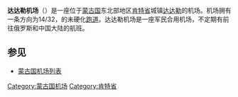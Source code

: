 {{Infobox airport
| name =达达勒机场
| nativename =
| nativename-a =
| nativename-r =
| image =
| image-width = <!-- if less than 200 -->
| caption =
| image2 =
| image2-width = <!-- if less than 200 -->
| caption2 =
| IATA =''暂无''
| ICAO = ZMDA
| LID =
| GPS =
| WMO =
| type =
| owner-oper =
| owner =
| operator =
| city-served =[[达达勒|达达勒]]
| location = [[蒙古国|蒙古国]]
| hub =
| focus_city =
| built = <!-- military airports -->
| used = <!-- military airports -->
| commander = <!-- military airports -->
| occupants = <!-- military airports -->
| elevation-f =
| website =
| latd = 49 | latm =00 | lats =54 | latNS =N
| longd = 111| longm = 30 | longs = 28 | longEW =E
| coordinates_region = MN-039
| pushpin_map = Mongolia
| pushpin_map_caption = 机场在蒙古国的位置
| pushpin_label = ZMDA| metric-rwy = Y
| r1-number =14/32
| r1-length-m =1600
| r1-surface =未硬化
| h1-number =
| h1-length-f =
| h1-length-m =
| h1-surface = <!-- up to h12 -->
| stat1-header =
| stat1-data = <!-- up to stat4 -->
| stat-year =
| footnotes =
}}
'''达达勒机场'''（{{airport codes| |ZMDA}}）是一座位于[[蒙古国|蒙古国]]东北部地区[[肯特省|肯特省]]城镇[[达达勒|达达勒]]的机场。机场拥有一条方向为14/32，{{convert|1600|x|40|m|abbr=on|0}}的未硬化[[跑道|跑道]]。达达勒机场是一座军民合用机场，不定期有前往俄罗斯和中国大陆的航班。

==参见==
*[[蒙古国机场列表|蒙古国机场列表]]

{{蒙古机场}}

[[Category:蒙古国机场|Category:蒙古国机场]]
[[Category:肯特省|Category:肯特省]]